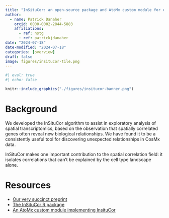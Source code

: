```yaml
---
title: "InSituCor: an open-source package and AtoMx custom module for exploratory data analysis"
author:
  - name: Patrick Danaher
    orcid: 0000-0002-2844-5883
    affiliations:
      - ref: nstg
      - ref: patrickjdanaher
date: "2024-07-18"
date-modified: "2024-07-18"
categories: [overview]
draft: false
image: figures/insitucor-tile.png
---
```


```r
#| eval: true
#| echo: false

knitr::include_graphics("./figures/insitucor-banner.png")
```

# Background 

We developed the InSituCor algorithm to assist in exploratory analysis of spatial transcriptomics,
based on the observation that spatially correlated genes often reveal new biological relationships.
We have found it to be a consistently useful tool for discovering unexpected relationships in CosMx data.

InSituCor makes one important contribution to the spatial correlation field: it isolates 
correlations that can't be explained by the cell type landscape alone. 

# Resources

- [Our very succinct preprint](https://www.biorxiv.org/content/10.1101/2023.09.19.558514v1)
- [The InSituCor R package](https://github.com/Nanostring-Biostats/insitucor)
- [An AtoMx custom module implementing InsituCor](/_code/insitucor-custom-module)